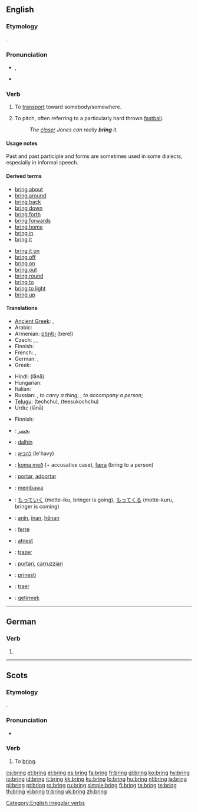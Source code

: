 ==English==

{{rank|c.|strong|dead|399|bring|returned|seems|soul}}

===Etymology===
{{etyl|ang}} {{term|bringan|lang=ang}}.

===Pronunciation===
* {{IPA|/ˈbɹɪŋ/}}, {{SAMPA|/"brIN/}}
* {{audio|en-us-bring.ogg|Audio (US)}}
*: {{rhymes|ɪŋ}}

===Verb===
{{en-verb|brings|bringing|brought|brought}}

# {{transitive}} To [[transport]] toward somebody/somewhere.
# {{baseball}} To pitch, often referring to a particularly hard thrown [[fastball]].
#: ''The [[closer]] Jones can really '''bring''' it.''

====Usage notes====
Past {{term|brang}} and past participle {{term|brung}} and {{term|broughten}} forms are sometimes used in some dialects, especially in informal speech.

====Derived terms====
{{rel-top|terms derived from "bring"}}
* [[bring about]]
* [[bring around]]
* [[bring back]]
* [[bring down]]
* [[bring forth]]
* [[bring forwards]]
* [[bring home]]
* [[bring in]]
* [[bring it]]
{{rel-mid}}
* [[bring it on]]
* [[bring off]]
* [[bring on]]
* [[bring out]]
* [[bring round]]
* [[bring to]]
* [[bring to light]]
* [[bring up]]
{{rel-bottom}}

====Translations====
{{trans-top|to transport toward somebody/somewhere}}
* [[Ancient Greek]]: {{tø|grc|ἄγω|sc=polytonic|tr=agō}}, {{tø|grc|φέρω|tr=pherō|sc=polytonic}}
* Arabic: {{t|ar|احضر|tr=aHDara|sc=Arab}}
* Armenian: [[բերել]] (berel)
* Czech: {{t-|cs|přinést}}, {{t-|cs|přivést}}, {{t-|cs|přivézt}}
* Finnish: {{t+|fi|tuoda}}
* French: {{t+|fr|apporter}}, {{t+|fr|amener}}
* German: {{t+|de|bringen}}, {{t+|de|holen}}
* Greek: {{t+|el|φέρνω|tr=férno|sc=Grek}}
{{trans-mid}}
* Hindi: {{t-|hi|लाना|sc=Deva|xs=Hindi}} (lānā)
* Hungarian: {{t+|hu|hoz}}
* Italian: {{t+|it|portare}}
* Russian: {{t+|ru|приносить|tr=prinosít'|sc=Cyrl}} {{impf}}, {{t+|ru|принести|tr=prin'estí|sc=Cyrl}} {{pf}} ''to carry a thing''; {{t|ru|приводить|tr=prvodít'|sc=Cyrl}} {{impf}}, {{t|ru|привести|tr=priv'estí|sc=Cyrl}} {{pf}} ''to accompany a person'';
* [[Telugu]]: {{t|te|తెచ్చు|sc=Telu}} (techchu), {{t|te|తీసుకొచ్చు|sc=Telu}} (teesukochchu)
* Urdu: {{t-|ur|لانا|sc=ur-Arab|xs=Urdu}} (lānā)
{{trans-bottom}}

{{trans-top|baseball: to pitch}}
* Finnish: {{t+|fi|syöttää}}
{{trans-mid}}
{{trans-bottom}}

{{checktrans-top}}
* {{ttbc|Arabic}}: [[يحضر]]
* {{ttbc|Filipino}}: [[dalhín]]
* {{ttbc|Hebrew}}: [[להביא]] (le'havy)
* {{ttbc|Icelandic}}: [[koma með]] (+ accusative case), [[færa]] (bring to a person)
* {{ttbc|Ido}}: [[portar]], [[adportar]]
* {{ttbc|Indonesian}}: [[bawa|membawa]]
{{checktrans-mid}}
* {{ttbc|Japanese}}: [[もっていく]] (motte-iku, bringer is going), [[もってくる]] (motte-kuru, bringer is coming)
* {{ttbc|Kurdish}}: [[anîn]], [[înan]], [[hênan]]
* {{ttbc|Latin}}: [[ferre]]
* {{ttbc|Latvian}}: [[atnest]]
* {{ttbc|Portuguese}}: [[trazer]]
* {{ttbc|Sicilian}}: [[purtari]], [[carruzziari]]
* {{ttbc|Slovene}}: [[prinesti]]
* {{ttbc|Spanish}}: [[traer]]
* {{ttbc|Turkish}}: [[getirmek]]
{{checktrans-bottom}}

[[Category:English irregular verbs]]

----

==German==

===Verb===
{{infl|de|verb form}}

# {{form of|The imperative of second-person singular|[[bringen]]}}

----

==Scots==

===Etymology===
{{etyl|ang|sco}} {{term|bringan|lang=ang}}.

===Pronunciation===
* {{IPA|/brɪŋ/|lang=sco}}

===Verb===
{{sco-verb|brings|bringin|brocht}}

# To [[#English|bring]].

[[cs:bring]]
[[et:bring]]
[[el:bring]]
[[es:bring]]
[[fa:bring]]
[[fr:bring]]
[[gl:bring]]
[[ko:bring]]
[[hy:bring]]
[[io:bring]]
[[id:bring]]
[[it:bring]]
[[kk:bring]]
[[ku:bring]]
[[lo:bring]]
[[hu:bring]]
[[nl:bring]]
[[ja:bring]]
[[pl:bring]]
[[pt:bring]]
[[ro:bring]]
[[ru:bring]]
[[simple:bring]]
[[fi:bring]]
[[ta:bring]]
[[te:bring]]
[[th:bring]]
[[vi:bring]]
[[tr:bring]]
[[uk:bring]]
[[zh:bring]]